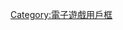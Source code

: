 {{Userbox
  |border-c = #000000
  |border-s = 1
  |id-c     = #65b1fc
  |id-s     = 12
  |id-fc    = #FFFF00
  |info-c   = #75f73e 
  |info-s   = 9
  |info-fc  = #99999
  |id       = {{lang|ja|'''とき<br>めき'''}}
  |info     = 這個用戶是'''[[傳說之樹]]'''的告白者。
}}<includeonly>[[Category:喜歡玩ときめきメモリアル的維基人|{{PAGENAME}}]]</includeonly><noinclude>

{{DEFAULTSORT:Tokimeki Memorial}}
[[Category:喜歡玩ときめきメモリアル的維基人| ]]
[[Category:電子遊戲用戶框]]
</noinclude>